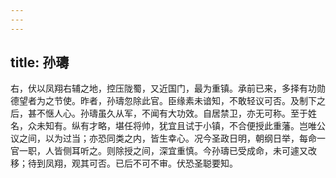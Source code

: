 ```yaml
---
---
---
```

title: 孙璹
---



右，伏以凤翔右辅之地，控压陇蜀，又近国门，最为重镇。承前已来，多择有功勋德望者为之节使。昨者，孙璹忽除此官。臣缘素未谙知，不敢轻议可否。及制下之后，甚不惬人心。孙璹虽久从军，不闻有大功效。自居禁卫，亦无可称。至于姓名，众未知有。纵有才略，堪任将帅，犹宜且试于小镇，不合便授此重藩。岂唯公议之间，以为过当；亦恐同类之内，皆生幸心。况今圣政日明，朝纲日举，每命一官一职，人皆侧耳听之。则除授之间，深宜重慎。今孙璹已受成命，未可遽又改移；待到凤翔，观其可否。已后不可不审。伏恐圣聪要知。